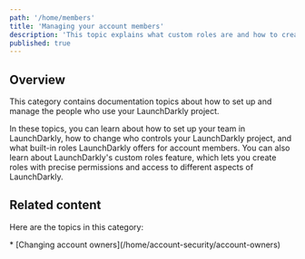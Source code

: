 ```yaml
---
path: '/home/members'
title: 'Managing your account members'
description: 'This topic explains what custom roles are and how to create them. Custom roles give access control to everything in LaunchDarkly, from feature flags to metrics, environments, and teams. Enforce access policies that meet your exact workflow needs.'
published: true
---
```


## Overview

This category contains documentation topics about how to set up and manage the people who use your LaunchDarkly project.

In these topics, you can learn about how to set up your team in LaunchDarkly, how to change who controls your LaunchDarkly project, and what built-in roles LaunchDarkly offers for account members. You can also learn about LaunchDarkly's custom roles feature, which lets you create roles with precise permissions and access to different aspects of LaunchDarkly.

## Related content

Here are the topics in this category:

<ChildPageList path="/home/members" />
* [Changing account owners](/home/account-security/account-owners)
